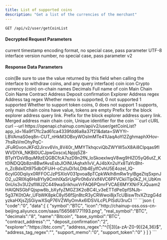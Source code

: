 ---
title: List of supported coins
description: "Get a list of the currencies of the merchant"
---

`GET /api/v2/user/getCoinList`

#### Decrypted Request Parameters
<ParamField query="time" type="long" required>
    current timestamp
</ParamField>
<ParamField query="charset" type="string" required>
    encoding format, no special case, pass parameter UTF-8
</ParamField>
<ParamField query="version" type="string" required>
    interface version number, no special case, pass parameter v2
</ParamField>



#### Response Data Parameters
<ResponseField type="object[ ]">
    <Expandable title="object">
        <ResponseField name="symbol" type="string">coin(Be sure to use the value returned by this field when calling the interface to withdraw coins, and any query interface)</ResponseField>
        <ResponseField name="icon" type="string">coin icon</ResponseField>
        <ResponseField name="real_symbol" type="string">Crypto currency (coin) on-chain names</ResponseField>
        <ResponseField name="decimals" type="string">Decimals</ResponseField>
        <ResponseField name="name" type="string">Full name of coin</ResponseField>
        <ResponseField name="base_symbol" type="string">Main Chain Coin Name</ResponseField>
        <ResponseField name="contract_address" type="string">Contract Address</ResponseField>
        <ResponseField name="deposit_confirmation" type="string">Deposit confirmation</ResponseField>
        <ResponseField name="explorer" type="string">Explorer</ResponseField>
        <ResponseField name="address_regex" type="string">Address regex</ResponseField>
        <ResponseField name="address_tag_regex" type="string">Address tag regex</ResponseField>
        <ResponseField name="support_memo" type="string">Whether memo is supported, 0 not supported 1 supported</ResponseField>
        <ResponseField name="support_token" type="string">Whether to support token coins, 0 does not support 1 supports, only main chain coins have value, tokens are empty</ResponseField>
        <ResponseField name="address_link" type="string">Prefix for the block explorer address query link.</ResponseField>
        <ResponseField name="tx_link" type="string">Prefix for the block explorer address query link.</ResponseField>
        <ResponseField name="merge_address_symbol" type="string">Merged address main chain coin, Unique identifier for the coin</ResponseField>
    </Expandable>
</ResponseField>



<RequestExample>
  ```curl cURL
  curl
  --url https://openapi.chainup.com/api/v2/user/getCoinList?app_id=16a9f17fc2ad61ca4339fdd6a8a37f21&data=SWYYr-LBVAmaS0eq8n-CUT_nHkM3OBxyWOsImMTe41UaqAoYI2ZghmaphXHov-7hsRsVmOhyPqC-JFuRGvonJKFd2Jirxv6Vn_8V40r_MMYTkhqcviQbZWYW5xX8Ai8CIpqas9fIWVDIYA_NKBl0UCJpwGxscxLNpjq5Z8-BTyIYDsVBquM9zEQGBCfcA7szD9n2fN_loSkoexlwqV8wg9HIZO5yQ6utZ_Kt0lNDQQb8zn8BwfAvsEsbJlOINUAqhxh1vV_AJ4bXn2uYx8TaYcBht-n_ZcBdxIDt975dbOFUiH-oCzIuDi1oLDtb4EylfCvhU5E4ozel_lQ-6cyIG0Dqiiyx0RFFOCJzPSXIoV031pvoa8pTCpkWklh8mRw1rylBgeZtqSxpnJO2_u2RIlXq6Hs8Yly9CmhIXaSrUgPir0h6xVxlf4VC6PFVCkiiTlp0kZ_H_UbKm0nUis3v3U2sflWJ2C449waSrikhuxVrFAQ6PQmrFVCAE6MYXNrFXJQuam2HAIQNSGbFQjspw8b_bXyfyZMGZ3K2oBC4I_v3eETTdPe0pfSNJb-5g37K0tOAr_UFbWK8pkC8yl56fSjn8tcR3yCRWwoi8jxTcUBiswTtvXZtzgG4dyzkaHXjsZjSGiywXSqP76VZWlyOmAx6IDSViLcPLPISdU3ruCI
  ```
</RequestExample>



<ResponseExample>
```json
{
  "code":"0",
  "data":[
      {
          "symbol":"BTC",
          "icon":"http://chainup-oss.oss-cn-beijing.aliyuncs.com/saas/1565681771193.png",
          "real_symbol":"BTC",
          "decimals":"8",
          "name":"Bitcoin",
          "base_symbol":"BTC",
          "contract_address":"",
          "deposit_confirmation":"2",
          "explorer":"https://btc.com/",
          "address_regex":"^(1|3)[a-zA-Z0-9]{24,36}$",
          "address_tag_regex":"",
          "support_memo":"0",
          "support_token":"0"
      }
   ]
 }
```
</ResponseExample>